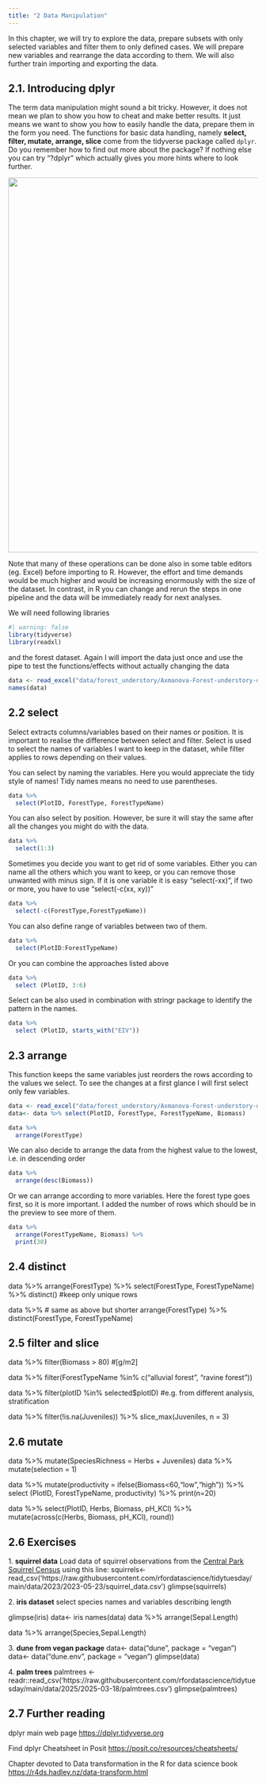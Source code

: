 ```yaml
---
title: "2 Data Manipulation"
---
```

In this chapter, we will try to explore the data, prepare subsets with only selected variables and filter them to only defined cases. We will prepare new variables and rearrange the data according to them. We will also further train importing and exporting the data.  


## 2.1. Introducing dplyr
The term data manipulation might sound a bit tricky. However, it does not mean we plan to show you how to cheat and make better results. It just means we want to show you how to easily handle the data, prepare them in the form you need. 
The functions for basic data handling, namely **select, filter, mutate, arrange, slice** come from the tidyverse package called `dplyr`. Do you remember how to find out more about the package? If nothing else you can try "?dplyr" which actually gives you more hints where to look further. 


![](images/IA_clipboard2Dplyr.png){fig-align="center" width="755"}

Note that many of these operations can be done also in some table editors (eg. Excel) before importing to R. However, the effort and time demands would be much higher and would be increasing enormously with the size of the dataset. In contrast, in R you can change and rerun the steps in one pipeline and the data will be immediately ready for next analyses.   

We will need following libraries
```r
#| warning: false
library(tidyverse)
library(readxl)
```
and the forest dataset. Again I will import the data just once and use the pipe to test the functions/effects without actually changing the data  
```r
data <- read_excel("data/forest_understory/Axmanova-Forest-understory-diversity-analyses.xlsx")
names(data)
```

## 2.2 select
Select extracts columns/variables based on their names or position.
It is important to realise the difference between select and filter. Select is used to select the names of variables I want to keep in the dataset, while filter applies to rows depending on their values. 

You can select by naming the variables. Here you would appreciate the tidy style of names! Tidy names means no need to use parentheses. 
```r
data %>% 
  select(PlotID, ForestType, ForestTypeName) 
```

You can also select by position. However, be sure it will stay the same after all the changes you might do with the data.
```r
data %>% 
  select(1:3)
```
Sometimes you decide you want to get rid of some variables. Either you can name all the others which you want to keep, or you can remove those unwanted with minus sign. If it is one variable it is easy "select(-xx)", if two or more, you have to use "select(-c(xx, xy))" 
```r
data %>% 
  select(-c(ForestType,ForestTypeName))
```

You can also define range of variables between two of them.
```r
data %>%
  select(PlotID:ForestTypeName)
```

Or you can combine the approaches listed above
```r
data %>%
  select (PlotID, 3:6)
```  
  
Select can be also used in combination with stringr package to identify the pattern in the names.
```r
data %>%
  select (PlotID, starts_with("EIV"))
```  


## 2.3 arrange
This function keeps the same variables just reorders the rows according to the values we select. To see the changes at a first glance I will first select only few variables.
```r
data <- read_excel("data/forest_understory/Axmanova-Forest-understory-diversity-analyses.xlsx") 
data<- data %>% select(PlotID, ForestType, ForestTypeName, Biomass)
```


```r
data %>% 
  arrange(ForestType)
```

We can also decide to arrange the data from the highest value to the lowest, i.e. in descending order 
```r
data %>% 
  arrange(desc(Biomass))
```

Or we can arrange according to more variables. Here the forest type goes first, so it is more important. I added the number of rows which should be in the preview to see more of them. 
```r
data %>% 
  arrange(ForestTypeName, Biomass) %>% 
  print(30)
```


## 2.4 distinct
data %>%
  arrange(ForestType) %>%
  select(ForestType, ForestTypeName) %>%
  distinct() #keep only unique rows

data %>%      # same as above but shorter
  arrange(ForestType) %>%
  distinct(ForestType, ForestTypeName)



## 2.5 filter and slice
data %>% 
  filter(Biomass > 80) #[g/m2]

data %>% 
  filter(ForestTypeName %in% c("alluvial forest", "ravine forest"))

data %>% 
  filter(plotID %in% selected$plotID) #e.g. from different analysis, stratification

data %>% 
  filter(!is.na(Juveniles)) %>%
  slice_max(Juveniles, n = 3) 



## 2.6 mutate

data %>% 
  mutate(SpeciesRichness = Herbs + Juveniles)
data %>% 
  mutate(selection = 1)

data %>%
  mutate(productivity = ifelse(Biomass<60,"low","high")) %>% 
  select (PlotID, ForestTypeName, productivity) %>%
  print(n=20)

data %>% 
  select(PlotID, Herbs, Biomass, pH_KCl) %>% 
  mutate(across(c(Herbs, Biomass, pH_KCl), round))






## 2.6 Exercises
1\. **squirrel data**
Load data of squirrel observations from the [Central Park Squirrel Census](https://github.com/rfordatascience/tidytuesday/blob/main/data/2023/2023-05-23/readme.md) 
using this line: 
squirrels<- read_csv('https://raw.githubusercontent.com/rfordatascience/tidytuesday/main/data/2023/2023-05-23/squirrel_data.csv')
glimpse(squirrels)


2\. **iris dataset** select species names and variables describing length

glimpse(iris)
data<- iris
names(data)
data %>% 
  arrange(Sepal.Length) 

data %>% 
  arrange(Species,Sepal.Length) 

3\.  **dune from vegan package**
data<- data("dune", package = "vegan")
data<- data("dune.env", package = "vegan")
glimpse(data)


4\. **palm trees**
palmtrees <- readr::read_csv('https://raw.githubusercontent.com/rfordatascience/tidytuesday/main/data/2025/2025-03-18/palmtrees.csv')
glimpse(palmtrees)




## 2.7 Further reading

dplyr main web page <https://dplyr.tidyverse.org>

Find dplyr Cheatsheet in Posit <https://posit.co/resources/cheatsheets/>

Chapter devoted to Data transformation in the R for data science book <https://r4ds.hadley.nz/data-transform.html>


